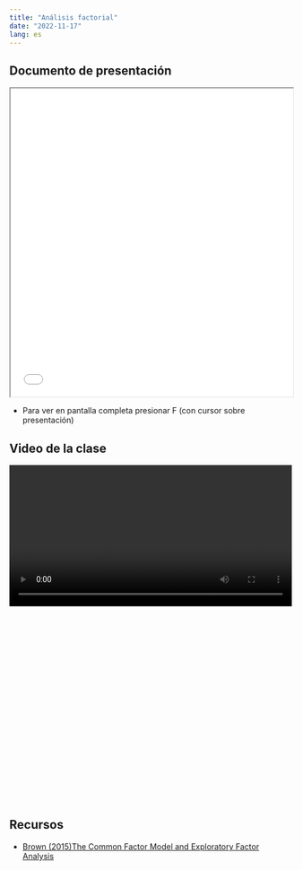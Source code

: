 ---
title: "Análisis factorial"
date: "2022-11-17"
lang: es
---


## Documento de presentación

<iframe src=/slides/11-factorial/11-factorial.html height="550" width=100% allowfullscreen="true">
</iframe>

- Para ver en pantalla completa presionar F (con cursor sobre presentación)

## Video de la clase

<div style="width: 100%; height: 600px; overflow: hidden;">
<video  style="width: 100%;" controls>
<source ?raw=1" type="video/mp4">
</video>
</div>

## Recursos

- [Brown (2015)The Common Factor Model
and Exploratory Factor Analysis](files/lecturas/brown2015-EFA.pdf)
